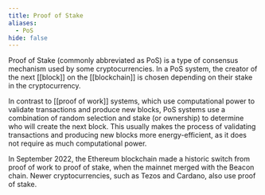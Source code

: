 ```yaml
---
title: Proof of Stake
aliases:
  - PoS
hide: false
---
```




Proof of Stake (commonly abbreviated as PoS) is a type of consensus mechanism used by some cryptocurrencies. In a PoS system, the creator of the next [[block]] on the [[blockchain]] is chosen depending on their stake in the cryptocurrency.

In contrast to [[proof of work]] systems, which use computational power to validate transactions and produce new blocks, PoS systems use a combination of random selection and stake (or ownership) to determine who will create the next block. This usually makes the process of validating transactions and producing new blocks more energy-efficient, as it does not require as much computational power.

In September 2022, the Ethereum blockchain made a historic switch from proof of work to proof of stake, when the mainnet merged with the Beacon chain. Newer cryptocurrencies, such as Tezos and Cardano, also use proof of stake.
